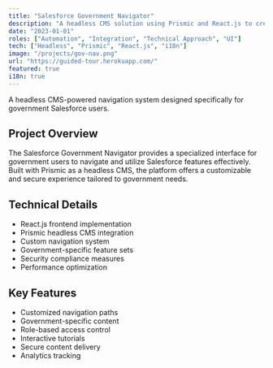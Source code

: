 ```yaml
---
title: "Salesforce Government Navigator"
description: "A headless CMS solution using Prismic and React.js to create a tailored navigation experience for government Salesforce users."
date: "2023-01-01"
roles: ["Automation", "Integration", "Technical Approach", "UI"]
tech: ["Headless", "Prismic", "React.js", "i18n"]
image: "/projects/gov-nav.png"
url: "https://guided-tour.herokuapp.com/"
featured: true
i18n: true
---
```


A headless CMS-powered navigation system designed specifically for government Salesforce users.

## Project Overview

The Salesforce Government Navigator provides a specialized interface for government users to navigate and utilize Salesforce features effectively. Built with Prismic as a headless CMS, the platform offers a customizable and secure experience tailored to government needs.

## Technical Details

- React.js frontend implementation
- Prismic headless CMS integration
- Custom navigation system
- Government-specific feature sets
- Security compliance measures
- Performance optimization

## Key Features

- Customized navigation paths
- Government-specific content
- Role-based access control
- Interactive tutorials
- Secure content delivery
- Analytics tracking
